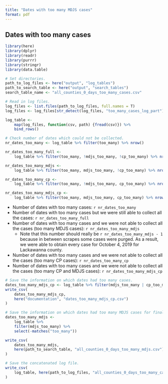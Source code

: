 ```yaml
---
title: "Dates with too many MDJS cases"
format: pdf
---
```


## Dates with too many cases

```r
library(here)
library(dplyr)
library(readr)
library(purrr)
library(stringr)
library(data.table)
```

```r
# Set directories.
path_to_log_files <- here("output", "log_tables")
path_to_search_table <- here("output", "search_tables")
search_table_name <- "all_counties_0_days_too_many_cases.csv"
```

```r
# Read in log files.
log_files <- list.files(path_to_log_files, full.names = T)
log_files <- log_files[str_detect(log_files, "too_many_cases_log_part")]

log_table <-
    map(log_files, function(csv, path) {fread(csv)}) %>%
    bind_rows()
```

```r
# Check number of dates which could not be collected.
nr_dates_too_many <- log_table %>% filter(too_many) %>% nrow()

nr_dates_too_many_full <-
    log_table %>% filter(too_many, !mdjs_too_many, !cp_too_many) %>% nrow()

nr_dates_too_many_mdjs <-
    log_table %>% filter(too_many, mdjs_too_many, !cp_too_many) %>% nrow()

nr_dates_too_many_cp <-
    log_table %>% filter(too_many, !mdjs_too_many, cp_too_many) %>% nrow()

nr_dates_too_many_mdjs_cp <-
    log_table %>% filter(too_many, mdjs_too_many, cp_too_many) %>% nrow()
```

* Number of dates with too many cases: `r nr_dates_too_many`
* Number of dates with too many cases but we were still able to collect all the cases: `r nr_dates_too_many_full`
* Number of dates with too many cases and we were not able to collect all the cases (too many MDJS cases): `r nr_dates_too_many_mdjs`
    * Note that this number should really be `r nr_dates_too_many_mdjs - 1` because in between scrapes some cases were purged. As a result, we were able to obtain every case for October 4, 2019 for Lackawanna county.
* Number of dates with too many cases and we were not able to collect all the cases (too many CP cases): `r nr_dates_too_many_cp`
* Number of dates with too many cases and we were not able to collect all the cases (too many CP and MDJS cases): `r nr_dates_too_many_mdjs_cp`

```r
# Save the information on which dates had too many cases.
dates_too_many_mdjs_cp <- log_table %>% filter(mdjs_too_many | cp_too_many)
write_csv(
    dates_too_many_mdjs_cp,
    here("documentation", "dates_too_many_mdjs_cp.csv")
)

# Save the information on which dates had too many MDJS cases for final scrape.
dates_too_many_mdjs <-
    log_table %>%
    filter(mdjs_too_many) %>%
    select(-matches("too_many"))

write_csv(
    dates_too_many_mdjs,
    here(path_to_search_table, "all_counties_0_days_too_many_mdjs.csv")
)

# Save the concatenated log file.
write_csv(
    log_table, here(path_to_log_files, "all_counties_0_days_too_many_cases_log.csv")
)
```
